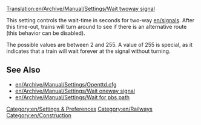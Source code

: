 [[Translation:en/Archive/Manual/Settings/Wait twoway signal]]


This setting controls the wait-time in seconds for two-way [[en/signals]]. After this time-out, trains will turn around to see if there is an alternative route (this behavior can be disabled).

The possible values are between 2 and 255. A value of 255 is special, as it indicates that a train will wait forever at the signal without turning.

== See Also ==

* [[en/Archive/Manual/Settings/Openttd.cfg]]
* [[en/Archive/Manual/Settings/Wait oneway signal]]
* [[en/Archive/Manual/Settings/Wait for pbs path]]

[[Category:en/Settings & Preferences]]
[[Category:en/Railways]]
[[Category:en/Construction]]
{{en/stub}}